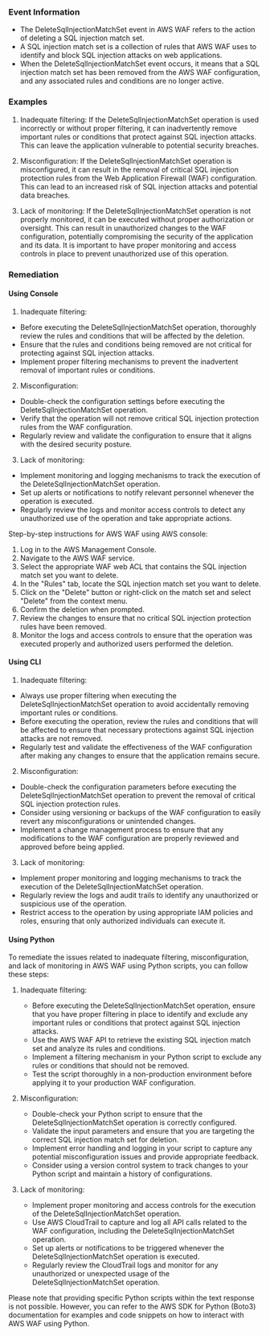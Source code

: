 
### Event Information

- The DeleteSqlInjectionMatchSet event in AWS WAF refers to the action of deleting a SQL injection match set.
- A SQL injection match set is a collection of rules that AWS WAF uses to identify and block SQL injection attacks on web applications.
- When the DeleteSqlInjectionMatchSet event occurs, it means that a SQL injection match set has been removed from the AWS WAF configuration, and any associated rules and conditions are no longer active.


### Examples

1. Inadequate filtering: If the DeleteSqlInjectionMatchSet operation is used incorrectly or without proper filtering, it can inadvertently remove important rules or conditions that protect against SQL injection attacks. This can leave the application vulnerable to potential security breaches.

2. Misconfiguration: If the DeleteSqlInjectionMatchSet operation is misconfigured, it can result in the removal of critical SQL injection protection rules from the Web Application Firewall (WAF) configuration. This can lead to an increased risk of SQL injection attacks and potential data breaches.

3. Lack of monitoring: If the DeleteSqlInjectionMatchSet operation is not properly monitored, it can be executed without proper authorization or oversight. This can result in unauthorized changes to the WAF configuration, potentially compromising the security of the application and its data. It is important to have proper monitoring and access controls in place to prevent unauthorized use of this operation.

### Remediation

#### Using Console

1. Inadequate filtering:
- Before executing the DeleteSqlInjectionMatchSet operation, thoroughly review the rules and conditions that will be affected by the deletion.
- Ensure that the rules and conditions being removed are not critical for protecting against SQL injection attacks.
- Implement proper filtering mechanisms to prevent the inadvertent removal of important rules or conditions.

2. Misconfiguration:
- Double-check the configuration settings before executing the DeleteSqlInjectionMatchSet operation.
- Verify that the operation will not remove critical SQL injection protection rules from the WAF configuration.
- Regularly review and validate the configuration to ensure that it aligns with the desired security posture.

3. Lack of monitoring:
- Implement monitoring and logging mechanisms to track the execution of the DeleteSqlInjectionMatchSet operation.
- Set up alerts or notifications to notify relevant personnel whenever the operation is executed.
- Regularly review the logs and monitor access controls to detect any unauthorized use of the operation and take appropriate actions.

Step-by-step instructions for AWS WAF using AWS console:
1. Log in to the AWS Management Console.
2. Navigate to the AWS WAF service.
3. Select the appropriate WAF web ACL that contains the SQL injection match set you want to delete.
4. In the "Rules" tab, locate the SQL injection match set you want to delete.
5. Click on the "Delete" button or right-click on the match set and select "Delete" from the context menu.
6. Confirm the deletion when prompted.
7. Review the changes to ensure that no critical SQL injection protection rules have been removed.
8. Monitor the logs and access controls to ensure that the operation was executed properly and authorized users performed the deletion.

#### Using CLI

1. Inadequate filtering:
- Always use proper filtering when executing the DeleteSqlInjectionMatchSet operation to avoid accidentally removing important rules or conditions.
- Before executing the operation, review the rules and conditions that will be affected to ensure that necessary protections against SQL injection attacks are not removed.
- Regularly test and validate the effectiveness of the WAF configuration after making any changes to ensure that the application remains secure.

2. Misconfiguration:
- Double-check the configuration parameters before executing the DeleteSqlInjectionMatchSet operation to prevent the removal of critical SQL injection protection rules.
- Consider using versioning or backups of the WAF configuration to easily revert any misconfigurations or unintended changes.
- Implement a change management process to ensure that any modifications to the WAF configuration are properly reviewed and approved before being applied.

3. Lack of monitoring:
- Implement proper monitoring and logging mechanisms to track the execution of the DeleteSqlInjectionMatchSet operation.
- Regularly review the logs and audit trails to identify any unauthorized or suspicious use of the operation.
- Restrict access to the operation by using appropriate IAM policies and roles, ensuring that only authorized individuals can execute it.

#### Using Python

To remediate the issues related to inadequate filtering, misconfiguration, and lack of monitoring in AWS WAF using Python scripts, you can follow these steps:

1. Inadequate filtering:
   - Before executing the DeleteSqlInjectionMatchSet operation, ensure that you have proper filtering in place to identify and exclude any important rules or conditions that protect against SQL injection attacks.
   - Use the AWS WAF API to retrieve the existing SQL injection match set and analyze its rules and conditions.
   - Implement a filtering mechanism in your Python script to exclude any rules or conditions that should not be removed.
   - Test the script thoroughly in a non-production environment before applying it to your production WAF configuration.

2. Misconfiguration:
   - Double-check your Python script to ensure that the DeleteSqlInjectionMatchSet operation is correctly configured.
   - Validate the input parameters and ensure that you are targeting the correct SQL injection match set for deletion.
   - Implement error handling and logging in your script to capture any potential misconfiguration issues and provide appropriate feedback.
   - Consider using a version control system to track changes to your Python script and maintain a history of configurations.

3. Lack of monitoring:
   - Implement proper monitoring and access controls for the execution of the DeleteSqlInjectionMatchSet operation.
   - Use AWS CloudTrail to capture and log all API calls related to the WAF configuration, including the DeleteSqlInjectionMatchSet operation.
   - Set up alerts or notifications to be triggered whenever the DeleteSqlInjectionMatchSet operation is executed.
   - Regularly review the CloudTrail logs and monitor for any unauthorized or unexpected usage of the DeleteSqlInjectionMatchSet operation.

Please note that providing specific Python scripts within the text response is not possible. However, you can refer to the AWS SDK for Python (Boto3) documentation for examples and code snippets on how to interact with AWS WAF using Python.

